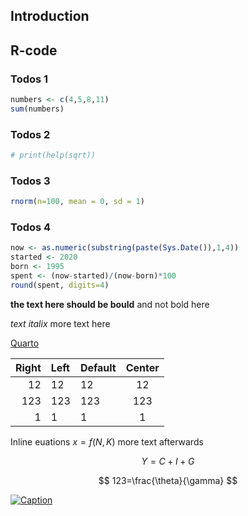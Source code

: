 
## Introduction

## R-code

### Todos 1
```r
numbers <- c(4,5,8,11)
sum(numbers)
```

### Todos 2
```r
# print(help(sqrt))
```

### Todos 3
```r
rnorm(n=100, mean = 0, sd = 1)
```

### Todos 4
```r
now <- as.numeric(substring(paste(Sys.Date()),1,4))
started <- 2020
born <- 1995
spent <- (now-started)/(now-born)*100
round(spent, digits=4)
```



**the text here should be bould** and not bold here

*text italix* more text here

[Quarto](https://quarto.org)

| Right | Left | Default | Center |
|------:|:-----|---------|:------:|
|   12  |  12  |    12   |    12  |
|  123  |  123 |   123   |   123  |
|    1  |    1 |     1   |     1  |




Inline euations $x=f(N,K)$ more text afterwards

$$
Y=C+I+G
$$


$$
123=\frac{\theta}{\gamma}
$$







[![Caption](elep.jpeg)](https://quarto.org)











